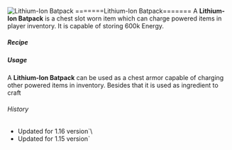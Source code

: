 ![Lithium-Ion Batpack](/mods/techreborn/lithium_ion_batpack.png)
=======Lithium-Ion Batpack======= A **Lithium-Ion
Batpack** is a chest slot worn item which can charge powered items in
player inventory. It is capable of storing 600k Energy.

##### Recipe


<Recipe recipe=" input techreborn:lithium_ion_battery
techreborn:advanced_circuit techreborn:lithium_ion_battery input
techreborn:lithium_ion_battery techreborn:aluminum_plate
techreborn:lithium_ion_battery input techreborn:lithium_ion_battery air
techreborn:lithium_ion_battery output techreborn:lithium_ion_batpack
"/>

##### Usage

A **Lithium-Ion Batpack** can be used as a chest armor capable of
charging other powered items in inventory. Besides that it is used as
ingredient to craft
<Mcitem id="techreborn:lapotronic_orbpack"/>
<Recipe recipe=" input techreborn:energy_flow_chip
techreborn:lapotronic_orb techreborn:energy_flow_chip input
techreborn:superconductor techreborn:lithium_ion_batpack
techreborn:superconductor input techreborn:energy_flow_chip
techreborn:iridium_ingot techreborn:energy_flow_chip output
techreborn:lapotronic_orbpack "/>

###### History

* Updated for 1.16 version`\
* Updated for 1.15 version`
